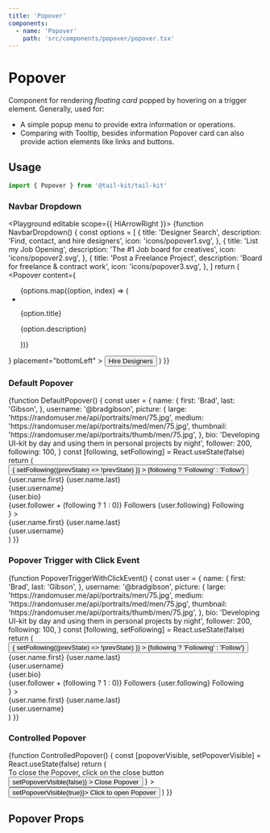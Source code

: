 ```yaml
---
title: 'Popover'
components:
  - name: 'Popover'
    path: 'src/components/popover/popover.tsx'
---
```



# Popover

Component for rendering _floating card_ popped by hovering on a trigger element. Generally, used for:

- A simple popup menu to provide extra information or operations.
- Comparing with Tooltip, besides information Popover card can also provide action elements like links and buttons.

## Usage

```jsx
import { Popover } from '@tail-kit/tail-kit'
```

### Navbar Dropdown

<Playground editable scope={{ HiArrowRight }}>
  {function NavbarDropdown() {
    const options = [
      {
        title: 'Designer Search',
        description: 'Find, contact, and hire designers',
        icon: 'icons/popover1.svg',
      },
      {
        title: 'List my Job Opening',
        description: 'The #1 Job board for creatives',
        icon: 'icons/popover2.svg',
      },
      {
        title: 'Post a Freelance Project',
        description: 'Board for freelance & contract work',
        icon: 'icons/popover3.svg',
      },
    ]
    return (
      <Popover
        content={
          <ul className="w-96 p-4">
            {options.map((option, index) => (
              <li
                key={index}
                className="group flex items-center rounded-lg space-x-4 p-4 hover:bg-gray-100 cursor-pointer"
              >
                <img src={option.icon} alt="" className="w-8 h-8 flex-none" />
                <div className="flex-1 text-sm">
                  <p className="font-bold text-gray-800 mb-0.5 group-hover:text-pink-600">
                    {option.title}
                  </p>
                  <p className="text-gray-500">{option.description}</p>
                </div>
                <HiArrowRight className="text-pink-600 hidden group-hover:block" />
              </li>
            ))}
          </ul>
        }
        placement="bottomLeft"
      >
        <Button buttonType="link" className="text-pink-400">
          Hire Designers
        </Button>
      </Popover>
    )
  }}
</Playground>

### Default Popover

<Playground>
  {function DefaultPopover() {
    const user = {
      name: {
        first: 'Brad',
        last: 'Gibson',
      },
      username: '@bradgibson',
      picture: {
        large: 'https://randomuser.me/api/portraits/men/75.jpg',
        medium: 'https://randomuser.me/api/portraits/med/men/75.jpg',
        thumbnail: 'https://randomuser.me/api/portraits/thumb/men/75.jpg',
      },
      bio: 'Developing UI-kit by day and using them in personal projects by night',
      follower: 200,
      following: 100,
    }
    const [following, setFollowing] = React.useState(false)
    return (
      <Popover
        content={
          <div className="w-64 px-4 py-3">
            <div className="flex items-center justify-between mb-4">
              <Avatar src={user.picture.large} size="large" />
              <Button
                buttonType={following ? 'primary' : 'default'}
                onClick={() => {
                  setFollowing((prevState) => !prevState)
                }}
              >
                {following ? 'Following' : 'Follow'}
              </Button>
            </div>
            <div className="text-base font-medium text-gray-800">
              {user.name.first} {user.name.last}
            </div>
            <div className="mb-2 text-sm text-gray-400">{user.username}</div>
            <div className="mb-4 text-sm text-gray-600">{user.bio}</div>
            <div className="text-sm text-gray-500">
              <span className="mr-1 font-semibold text-gray-800 tabular-nums">
                {user.follower + (following ? 1 : 0)}
              </span>
              <span className="mr-6">Followers</span>
              <span className="mr-1 font-semibold text-gray-800 tabular-nums">
                {user.following}
              </span>
              <span>Following</span>
            </div>
          </div>
        }
      >
        <div className="flex items-center space-x-2">
          <Avatar src={user.picture.thumbnail} />
          <div>
            <div className="text-sm font-medium text-gray-600">
              {user.name.first} {user.name.last}
            </div>
            <div className="text-xs text-gray-400">{user.username}</div>
          </div>
        </div>
      </Popover>
    )
  }}
</Playground>

### Popover Trigger with Click Event

<Playground>
  {function PopoverTriggerWithClickEvent() {
    const user = {
      name: {
        first: 'Brad',
        last: 'Gibson',
      },
      username: '@bradgibson',
      picture: {
        large: 'https://randomuser.me/api/portraits/men/75.jpg',
        medium: 'https://randomuser.me/api/portraits/med/men/75.jpg',
        thumbnail: 'https://randomuser.me/api/portraits/thumb/men/75.jpg',
      },
      bio: 'Developing UI-kit by day and using them in personal projects by night',
      follower: 200,
      following: 100,
    }
    const [following, setFollowing] = React.useState(false)
    return (
      <Popover
        triggerEvent="click"
        content={
          <div className="w-64 px-4 py-3">
            <div className="flex items-center justify-between mb-4">
              <Avatar src={user.picture.large} size="large" />
              <Button
                buttonType={following ? 'primary' : 'default'}
                onClick={() => {
                  setFollowing((prevState) => !prevState)
                }}
              >
                {following ? 'Following' : 'Follow'}
              </Button>
            </div>
            <div className="text-base font-medium text-gray-800">
              {user.name.first} {user.name.last}
            </div>
            <div className="mb-2 text-sm text-gray-400">{user.username}</div>
            <div className="mb-4 text-sm text-gray-600">{user.bio}</div>
            <div className="text-sm text-gray-500">
              <span className="mr-1 font-semibold text-gray-800 tabular-nums">
                {user.follower + (following ? 1 : 0)}
              </span>
              <span className="mr-6">Followers</span>
              <span className="mr-1 font-semibold text-gray-800 tabular-nums">
                {user.following}
              </span>
              <span>Following</span>
            </div>
          </div>
        }
      >
        <div className="flex items-center space-x-2">
          <Avatar src={user.picture.thumbnail} />
          <div>
            <div className="text-sm font-medium text-gray-600">
              {user.name.first} {user.name.last}
            </div>
            <div className="text-xs text-gray-400">{user.username}</div>
          </div>
        </div>
      </Popover>
    )
  }}
</Playground>

### Controlled Popover

<Playground>
  {function ControlledPopover() {
    const [popoverVisible, setPopoverVisible] = React.useState(false)
    return (
      <Popover
        visible={popoverVisible}
        onVisibilityChange={setPopoverVisible}
        title="Controlled Popover"
        triggerEvent="click"
        content={
          <div className="w-64 px-4 py-3">
            <div className="mb-4 text-sm text-gray-600">
              To close the Popover, click on the close button
            </div>
            <Button
              buttonType="danger"
              onClick={() => setPopoverVisible(false)}
            >
              Close Popover
            </Button>
          </div>
        }
      >
        <Button onClick={() => setPopoverVisible(true)}>
          Click to open Popover
        </Button>
      </Popover>
    )
  }}
</Playground>

## Popover Props

<PropsTable of="Popover" />
